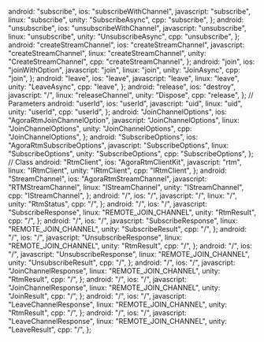   android: "subscribe",
  ios: "subscribeWithChannel",
  javascript: "subscribe",
  linux: "subscribe",
  unity: "SubscribeAsync",
  cpp: "subscribe",
};
  android: "unsubscribe",
  ios: "unsubscribeWithChannel",
  javascript: "unsubscribe",
  linux: "unsubscribe",
  unity: "UnsubscribeAsync",
  cpp: "unsubscribe",
};
  android: "createStreamChannel",
  ios: "createStreamChannel",
  javascript: "createStreamChannel",
  linux: "createStreamChannel",
  unity: "CreateStreamChannel",
  cpp: "createStreamChannel",
};
  android: "join",
  ios: "joinWithOption",
  javascript: "join",
  linux: "join",
  unity: "JoinAsync",
  cpp: "join",
};
  android: "leave",
  ios: "leave",
  javascript: "leave",
  linux: "leave",
  unity: "LeaveAsync",
  cpp: "leave",
};
  android: "release",
  ios: "destroy",
  javascript: "/",
  linux: "releaseChannel",
  unity: "Dispose",
  cpp: "release",
};
// Parameters
  android: "userId",
  ios: "userId",
  javascript: "uid",
  linux: "uid",
  unity: "userId",
  cpp: "userId",
};
  android: "JoinChannelOptions",
  ios: "AgoraRtmJoinChannelOption",
  javascript: "JoinChannelOptions",
  linux: "JoinChannelOptions",
  unity: "JoinChannelOptions",
  cpp: "JoinChannelOptions",
};
  android: "SubscribeOptions",
  ios: "AgoraRtmSubscribeOptions",
  javascript: "SubscribeOptions",
  linux: "SubscribeOptions",
  unity: "SubscribeOptions",
  cpp: "SubscribeOptions",
};
// Class
  android: "RtmClient",
  ios: "AgoraRtmClientKit",
  javascript: "rtm",
  linux: "IRtmClient",
  unity: "IRtmClient",
  cpp: "IRtmClient",
};
  android: "StreamChannel",
  ios: "AgoraRtmStreamChannel",
  javascript: "RTMStreamChannel",
  linux: "IStreamChannel",
  unity: "IStreamChannel",
  cpp: "IStreamChannel",
};
  android: "/",
  ios: "/",
  javascript: "/",
  linux: "/",
  unity: "RtmStatus",
  cpp: "/",
};
  android: "/",
  ios: "/",
  javascript: "SubscribeResponse",
  linux: "REMOTE_JOIN_CHANNEL",
  unity: "RtmResult<SubscribeResult>",
  cpp: "/",
};
  android: "/",
  ios: "/",
  javascript: "SubscribeResponse",
  linux: "REMOTE_JOIN_CHANNEL",
  unity: "SubscribeResult",
  cpp: "/",
};
  android: "/",
  ios: "/",
  javascript: "UnsubscribeResponse",
  linux: "REMOTE_JOIN_CHANNEL",
  unity: "RtmResult<UnsubscribeResult>",
  cpp: "/",
};
  android: "/",
  ios: "/",
  javascript: "UnsubscribeResponse",
  linux: "REMOTE_JOIN_CHANNEL",
  unity: "UnsubscribeResult",
  cpp: "/",
};
  android: "/",
  ios: "/",
  javascript: "JoinChannelResponse",
  linux: "REMOTE_JOIN_CHANNEL",
  unity: "RtmResult<JoinResult>",
  cpp: "/",
};
  android: "/",
  ios: "/",
  javascript: "JoinChannelResponse",
  linux: "REMOTE_JOIN_CHANNEL",
  unity: "JoinResult",
  cpp: "/",
};
  android: "/",
  ios: "/",
  javascript: "LeaveChannelResponse",
  linux: "REMOTE_JOIN_CHANNEL",
  unity: "RtmResult<LeaveResult>",
  cpp: "/",
};
  android: "/",
  ios: "/",
  javascript: "LeaveChannelResponse",
  linux: "REMOTE_JOIN_CHANNEL",
  unity: "LeaveResult",
  cpp: "/",
};